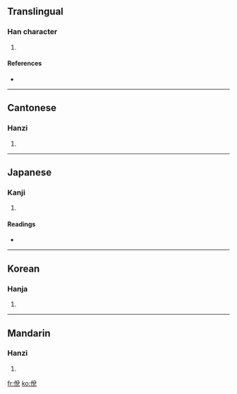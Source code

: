==Translingual==

===Han character===
{{Han char|rn=9|rad=人|as=07|sn=9|four=2821<sub>6</sub>|canj=人金口山 (OCRU)}}

# {{defn|Han|sort=人07}}

====References====
* {{Han ref|kx=0103.260|dkj=00653|dj=0219.050|hdz=10166.020|uh=4FBB|ud=20411|bh=CDE7|bd=52711}}

----

==Cantonese==

===Hanzi===
{{yue-hanzi|jyut=|y=tyut3}}

# {{defn|Cantonese}}

----

==Japanese==

===Kanji===
{{ja-kanji|grade=|rs=人07}}

# {{defn|Japanese}}

====Readings====
* {{ja-readings|on=[[たつ]] (tatsu), [[たち]] (tachi), [[たい]] (tai), [[て]] (te)|kun=[[かなふ]] (kanafu), [[よい]] (yoi), [[てがる]] (tegaru), [[たやすい]] (tayasui), [[かるい]] (karui)}}

----

==Korean==

===Hanja===
{{ko-hanja|hangeul=탈|rv=tal|mr=t'al}}

# {{defn|Korean}}

----

==Mandarin==

===Hanzi===
{{cmn-hanzi|pin=[[tuō]] ([[tuo1]])|wg=t'o<sup>1</sup>}}

# {{defn|Mandarin}}

[[fr:侻]]
[[ko:侻]]